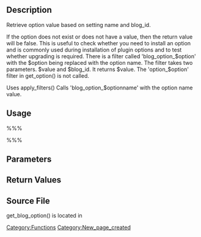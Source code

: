 == Description ==

Retrieve option value based on setting name and blog_id.

If the option does not exist or does not have a value, then the return value
will be false. This is useful to check whether you need to install an option
and is commonly used during installation of plugin options and to test
whether upgrading is required.
There is a filter called 'blog_option_$option' with the $option being
replaced with the option name. The filter takes two parameters. $value and
$blog_id. It returns $value.
The 'option_$option' filter in get_option() is not called.

Uses apply_filters() Calls 'blog_option_$optionname' with the option name value.

== Usage ==
%%%<?php get_blog_option( $blog_id, $setting, $default ) ?>%%%

== Parameters ==

{{Parameter|$blog_id|integer|is the id of the blog.|required}}

{{Parameter|$setting|string|Name of option to retrieve. Should already be SQL-escaped.|required}}

{{Parameter|$default|string|Default value returned if option not found.|optional|false}}

== Return Values ==

{{Return||mixed|Value set for the option.}}

== Source File ==

get_blog_option() is located in {{Trac|wp-includes/ms-blogs.php}}

[[Category:Functions]]

[[Category:New_page_created]]